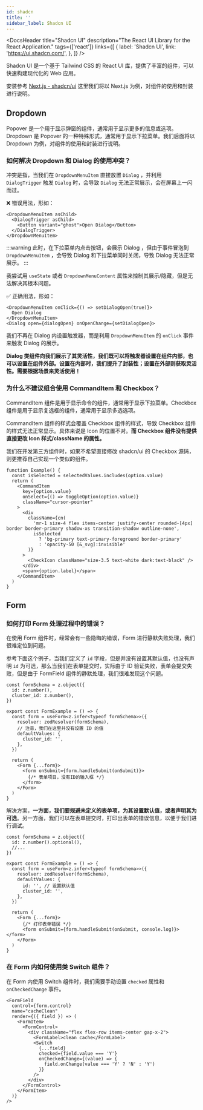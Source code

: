 ```yaml
---
id: shadcn
title: ''
sidebar_label: Shadcn UI
---
```



<DocsHeader
  title="Shadcn UI"
  description="The React UI Library for the React Application."
  tags={['react']}
  links={[
    {
      label: 'Shadcn UI',
      link: 'https://ui.shadcn.com/',
    },
  ]}
/>

Shadcn UI 是一个基于 Tailwind CSS 的 React UI 库，提供了丰富的组件，可以快速构建现代化的 Web 应用。

安装参考 [Next.js - shadcn/ui](https://ui.shadcn.com/docs/installation/next) 这里我们将以 Next.js 为例，对组件的使用和封装进行说明。

## Dropdown

Popover 是一个用于显示弹窗的组件，通常用于显示更多的信息或选项。Dropdown 是 Popover 的一种特殊形式，通常用于显示下拉菜单。我们后面将以 Dropdown 为例，对组件的使用和封装进行说明。

### 如何解决 Dropdown 和 Dialog 的使用冲突？

冲突是指，当我们在 `DropdownMenuItem` 直接放置 `Dialog` ，并利用 `DialogTrigger` 触发 `Dialog` 时，会导致 `Dialog` 无法正常展示，会在屏幕上一闪而过。

❌ 错误用法，形如：

```tsx
<DropdownMenuItem asChild>
  <DialogTrigger asChild>
    <Button variant="ghost">Open Dialog</Button>
  </DialogTrigger>
</DropdownMenuItem>
```

:::warning
此时，在下拉菜单内点击按钮，会展示 Dialog ，但由于事件冒泡到 `DropdownMenuItem` ，会导致 Dialog 和下拉菜单同时关闭，导致 Dialog 无法正常展示。
:::

我尝试用 `useState` 或者 `DropdownMenuContent` 属性来控制其展示/隐藏，但是无法解决其根本问题。

✅ 正确用法，形如：

```tsx
<DropdownMenuItem onClick={() => setDialogOpen(true)}>
  Open Dialog
</DropdownMenuItem>
<Dialog open={dialogOpen} onOpenChange={setDialogOpen}>
```

我们不再在 Dialog 内设置触发器，而是利用 `DropdownMenuItem` 的 `onClick` 事件来触发 Dialog 的展示。

**Dialog 类组件向我们展示了其灵活性，我们既可以将触发器设置在组件内部，也可以设置在组件外部。设置在内部时，我们提升了封装性；设置在外部则获取灵活性。需要根据场景来灵活使用！**

### 为什么不建议组合使用 CommandItem 和 Checkbox？

CommandItem 组件是用于显示命令的组件，通常用于显示下拉菜单。Checkbox 组件是用于显示复选框的组件，通常用于显示多选选项。

CommandItem 组件的样式会覆盖 Checkbox 组件的样式，导致 Checkbox 组件的样式无法正常显示。具体来说是 Icon 的位置不对。**而 Checkbox 组件没有提供直接更改 Icon 样式/className 的属性。**

我们在开发第三方组件时，如果不希望直接修改 shadcn/ui 的 Checkbox 源码，则更推荐自己实现一个类似的组件。

```tsx
function Example() {
  const isSelected = selectedValues.includes(option.value)
  return (
    <CommandItem
      key={option.value}
      onSelect={() => toggleOption(option.value)}
      className="cursor-pointer"
    >
      <div
        className={cn(
          'mr-1 size-4 flex items-center justify-center rounded-[4px] border border-primary shadow-xs transition-shadow outline-none',
          isSelected
            ? 'bg-primary text-primary-foreground border-primary'
            : 'opacity-50 [&_svg]:invisible'
        )}
      >
        <CheckIcon className="size-3.5 text-white dark:text-black" />
      </div>
      <span>{option.label}</span>
    </CommandItem>
  )
}
```

## Form

### 如何打印 Form 处理过程中的错误？

在使用 Form 组件时，经常会有一些隐晦的错误，Form 进行静默失败处理，我们很难定位到问题。

参考下面这个例子，当我们定义了 `id` 字段，但是并没有设置其默认值，也没有声明 `id` 为可选，那么当我们在表单提交时，实际由于 ID 验证失败，表单会提交失败，但是由于 FormField 组件的静默处理，我们很难发现这个问题。

```tsx
const formSchema = z.object({
  id: z.number(),
  cluster_id: z.number(),
})

export const FormExample = () => {
  const form = useForm<z.infer<typeof formSchema>>({
    resolver: zodResolver(formSchema),
    // 注意，我们在这里并没有设置 ID 的值
    defaultValues: {
      cluster_id: '',
    },
  })

  return (
    <Form {...form}>
      <form onSubmit={form.handleSubmit(onSubmit)}>
        {/* 表单项目，没有ID的输入框 */}
      </form>
    </Form>
  )
}
```

解决方案，**一方面，我们要规避未定义的表单项，为其设置默认值，或者声明其为可选**。另一方面，我们可以在表单提交时，打印出表单的错误信息，以便于我们进行调试。

```tsx
const formSchema = z.object({
  id: z.number().optional(),
  //...
})

export const FormExample = () => {
  const form = useForm<z.infer<typeof formSchema>>({
    resolver: zodResolver(formSchema),
    defaultValues: {
      id: '', // 设置默认值
      cluster_id: '',
    },
  })

  return (
    <Form {...form}>
      {/* 打印表单错误 */}
      <form onSubmit={form.handleSubmit(onSubmit, console.log)}></form>
    </Form>
  )
}
```

### 在 Form 内如何使用类 Switch 组件？

在 Form 内使用 Switch 组件时，我们需要手动设置 `checked` 属性和 `onCheckedChange` 事件。

```tsx
<FormField
  control={form.control}
  name="cacheClean"
  render={({ field }) => (
    <FormItem>
      <FormControl>
        <div className="flex flex-row items-center gap-x-2">
          <FormLabel>clean cache</FormLabel>
          <Switch
            {...field}
            checked={field.value === 'Y'}
            onCheckedChange={(value) => {
              field.onChange(value === 'Y' ? 'N' : 'Y')
            }}
          />
        </div>
      </FormControl>
    </FormItem>
  )}
/>
```
